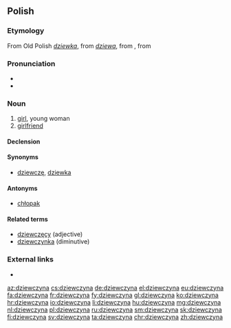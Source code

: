 ==Polish==

===Etymology===
From Old Polish ''[[dziewka]]'', from ''[[dziewa]]'', from {{etyl|sla-pro|pl}} {{m|sla-pro|*děva}}, from {{etyl|ine-pro|pl}} {{m|ine-pro|*dʰeh₁(y)-}}

===Pronunciation===
* {{IPA|/d͡ʑɛfˈt͡ʂɨna/|lang=pl}}
* {{audio|pl-dziewczyna.ogg|audio|lang=pl}}

===Noun===
{{pl-noun|f|dim=dziewczynka}}

# [[girl]], young woman
# [[girlfriend]]

====Declension====
{{pl-decl-noun
|dziewczyna|dziewczyny
|dziewczyny|dziewczyn
|dziewczynie|dziewczynom
|dziewczynę|dziewczyny
|dziewczyną|dziewczynami
|dziewczynie|dziewczynach
|dziewczyno|dziewczyny
}}

====Synonyms====
* [[dziewczę]], [[dziewka]]

====Antonyms====
* [[chłopak]]

====Related terms====
* [[dziewczęcy]] (adjective)
* [[dziewczynka]] (diminutive)

===External links===
* {{R:PWN}}

[[az:dziewczyna]]
[[cs:dziewczyna]]
[[de:dziewczyna]]
[[el:dziewczyna]]
[[eu:dziewczyna]]
[[fa:dziewczyna]]
[[fr:dziewczyna]]
[[fy:dziewczyna]]
[[gl:dziewczyna]]
[[ko:dziewczyna]]
[[hr:dziewczyna]]
[[io:dziewczyna]]
[[li:dziewczyna]]
[[hu:dziewczyna]]
[[mg:dziewczyna]]
[[nl:dziewczyna]]
[[pl:dziewczyna]]
[[ru:dziewczyna]]
[[sm:dziewczyna]]
[[sk:dziewczyna]]
[[fi:dziewczyna]]
[[sv:dziewczyna]]
[[ta:dziewczyna]]
[[chr:dziewczyna]]
[[zh:dziewczyna]]